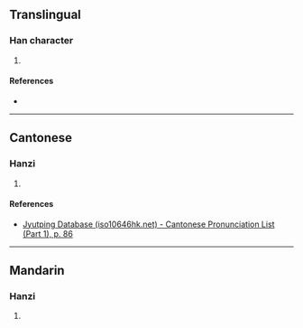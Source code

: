 {{character info/new}}
==Translingual==

===Han character===
{{Han char|rn=32|rad=土|as=04|sn=7|four=|canj=GMMU|ids=⿰土元}}

# {{defn|Han|sort=土04}}

====References====
* {{Han ref|kx=0224.270|dkj=04912|dj=0459.160|hdz=10421.070|uh=5743|ud=22339}}

----

==Cantonese==

===Hanzi===
{{yue-hanzi|jyut=[[hyun1]]|y=hyun1}}

# {{defn|lang=yue|sort=土04}}

====References====
* [http://www.iso10646hk.net/jp/document/download.jsp Jyutping Database (iso10646hk.net) - Cantonese Pronunciation List (Part 1), p. 86]

----

==Mandarin==

===Hanzi===
{{cmn-hanzi|pin=[[xūn]] ([[xun1]])|wg=hsün<sup>1</sup>}}

# {{defn|lang=cmn|sort=土04}}